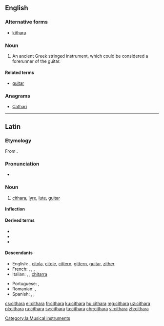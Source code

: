 ==English==

===Alternative forms===
* [[kithara]]

===Noun===
{{en-noun|s|citharai}}

# {{label|en|musici}} An ancient Greek stringed instrument, which could be considered a forerunner of the guitar.

====Related terms====
* [[guitar]]

===Anagrams===
* [[Cathari#English|Cathari]]

----

==Latin==

===Etymology===
From {{etyl|grc|la}} {{m|grc|κιθάρα}}.

===Pronunciation===
* {{la-pronunc|eccl=yes|cithara}}

===Noun===
{{la-noun|cithara||citharae|f|first}}

# [[#English|cithara]], [[lyre]], [[lute]], [[guitar]]

====Inflection====
{{la-decl-1st|cithar}}

====Derived terms====
* {{l|la|citharicen}}
* {{l|la|citharista}}
* {{l|la|citharizo}}

====Descendants====
{{top2}}
* English: {{l|en|cithara}}, [[citola]], [[citole]], [[cittern]], [[gittern]], [[guitar]], [[zither]]
* French: {{l|fr|cithare}}, {{l|fr|cistre}}, {{l|fr|citole}}, {{l|fr|guitare}}
* Italian: {{l|it|cetra}}, {{l|it|citara}}, [[chitarra]]
{{mid2}}
* Portuguese: {{l|pt|cítola}}, {{l|pt|guitarra}}
* Romanian: {{l|ro|ceteră}}, {{l|ro|chitară}}
* Spanish: {{l|es|cítola}}, {{l|es|cítora}}, {{l|es|guitarra}}
{{bottom}}

[[Category:la:Musical instruments]]

[[cs:cithara]]
[[el:cithara]]
[[fr:cithara]]
[[ku:cithara]]
[[hu:cithara]]
[[mg:cithara]]
[[uz:cithara]]
[[pl:cithara]]
[[ru:cithara]]
[[sv:cithara]]
[[ta:cithara]]
[[chr:cithara]]
[[vi:cithara]]
[[zh:cithara]]
